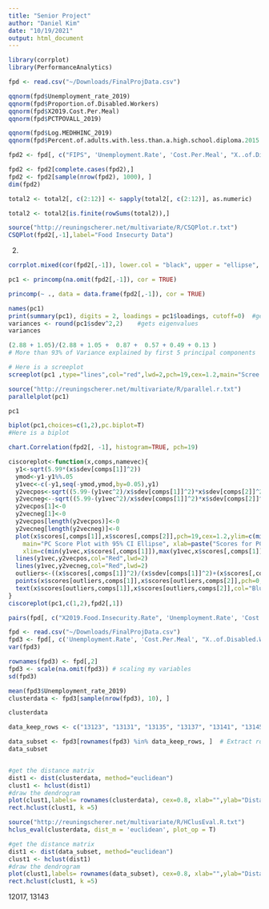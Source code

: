 ```yaml
---
title: "Senior Project"
author: "Daniel Kim"
date: "10/19/2021"
output: html_document
---
```


```r
library(corrplot)	
library(PerformanceAnalytics)	
```

```r
fpd <- read.csv("~/Downloads/FinalProjData.csv")
```

```r
qqnorm(fpd$Unemployment_rate_2019)
qqnorm(fpd$Proportion.of.Disabled.Workers)
qqnorm(fpd$X2019.Cost.Per.Meal)
qqnorm(fpd$PCTPOVALL_2019)

qqnorm(fpd$Log.MEDHHINC_2019)
qqnorm(fpd$Percent.of.adults.with.less.than.a.high.school.diploma.2015.19)
```



```r
fpd2 <- fpd[, c("FIPS", 'Unemployment.Rate', 'Cost.Per.Meal', "X..of.Disabled.Workers", 'X..of.All.in.Poverty', 'Log.MEDHHINC', 'X..of.adults.less.than.HS.Diploma.2015.19')]

fpd2 <- fpd2[complete.cases(fpd2),]
fpd2 <- fpd2[sample(nrow(fpd2), 1000), ]
dim(fpd2)

total2 <- total2[, c(2:12)] <- sapply(total2[, c(2:12)], as.numeric)

total2 <- total2[is.finite(rowSums(total2)),]
```

```r
source("http://reuningscherer.net/multivariate/R/CSQPlot.r.txt")
CSQPlot(fpd2[,-1],label="Food Insecurty Data")
```


2)

```r
corrplot.mixed(cor(fpd2[,-1]), lower.col = "black", upper = "ellipse", tl.col = "black", number.cex = 1.5, order = "hclust", tl.pos = "lt", tl.cex = 0.5)	
```



```r
pc1 <- princomp(na.omit(fpd2[,-1]), cor = TRUE)

princomp(~ ., data = data.frame(fpd2[,-1]), cor = TRUE)

names(pc1)
print(summary(pc1), digits = 2, loadings = pc1$loadings, cutoff=0)	#gets eigenvalues
variances <- round(pc1$sdev^2,2)	#gets eigenvalues
variances 
```

```r
(2.88 + 1.05)/(2.88 + 1.05 +  0.87 +  0.57 + 0.49 + 0.13 )
# More than 93% of Variance explained by first 5 principal components
```

```r
# Here is a screeplot
screeplot(pc1 ,type="lines",col="red",lwd=2,pch=19,cex=1.2,main="Scree Plot of Food Insecurity Data")	
```

```r
source("http://reuningscherer.net/multivariate/R/parallel.r.txt")
parallelplot(pc1)

pc1
```


```r
biplot(pc1,choices=c(1,2),pc.biplot=T)
#Here is a biplot
```

```r
chart.Correlation(fpd2[, -1], histogram=TRUE, pch=19)
```

```r
ciscoreplot<-function(x,comps,namevec){
  y1<-sqrt(5.99*(x$sdev[comps[1]]^2))
  ymod<-y1-y1%%.05
  y1vec<-c(-y1,seq(-ymod,ymod,by=0.05),y1)
  y2vecpos<-sqrt((5.99-(y1vec^2)/x$sdev[comps[1]]^2)*x$sdev[comps[2]]^2)
  y2vecneg<--sqrt((5.99-(y1vec^2)/x$sdev[comps[1]]^2)*x$sdev[comps[2]]^2)
  y2vecpos[1]<-0
  y2vecneg[1]<-0
  y2vecpos[length(y2vecpos)]<-0
  y2vecneg[length(y2vecneg)]<-0
  plot(x$scores[,comps[1]],x$scores[,comps[2]],pch=19,cex=1.2,ylim=c(min(y2vecneg,x$scores[,comps[2]]),max(y2vecpos,x$scores[,comps[2]])),
    main="PC Score Plot with 95% CI Ellipse", xlab=paste("Scores for PC",comps[1],sep=" "), ylab=paste("Scores for PC",comps[2],sep=" "),
    xlim=c(min(y1vec,x$scores[,comps[1]]),max(y1vec,x$scores[,comps[1]])))
  lines(y1vec,y2vecpos,col="Red",lwd=2)
  lines(y1vec,y2vecneg,col="Red",lwd=2)
  outliers<-((x$scores[,comps[1]]^2)/(x$sdev[comps[1]]^2)+(x$scores[,comps[2]]^2)/(x$sdev[comps[2]]^2))>5.99
  points(x$scores[outliers,comps[1]],x$scores[outliers,comps[2]],pch=0,cex=1.2,col="Red")
  text(x$scores[outliers,comps[1]],x$scores[outliers,comps[2]],col="Blue",lab=namevec[outliers])
}
ciscoreplot(pc1,c(1,2),fpd2[,1])
```


```r
pairs(fpd[, c("X2019.Food.Insecurity.Rate", 'Unemployment.Rate', 'Cost.Per.Meal', "X..of.Disabled.Workers", 'X..of.All.in.Poverty', 'Log.MEDHHINC', 'X..of.adults.less.than.HS.Diploma.2015.19')], pch = 19, lower.panel = NULL, cex.labels=1.25)
```




```r
fpd <- read.csv("~/Downloads/FinalProjData.csv")
fpd3 <- fpd[, c('Unemployment.Rate', 'Cost.Per.Meal', "X..of.Disabled.Workers", 'X..of.All.in.Poverty', 'Log.MEDHHINC', 'X..of.adults.less.than.HS.Diploma.2015.19')]
var(fpd3)

rownames(fpd3) <- fpd[,2]
fpd3 <- scale(na.omit(fpd3)) # scaling my variables
sd(fpd3)

mean(fpd3$Unemployment_rate_2019)
clusterdata <- fpd3[sample(nrow(fpd3), 10), ]

clusterdata

data_keep_rows <- c("13123", "13131", "13135", "13137", "13141", "13145", "13147", "13153", "13155", "13143", "12007", "12009", "12015", "12017", "12019", "12023", "12027", "12029", "12031", "12033", "30091", "30093", "30095", "30097", "30101", "30103", "30105", "30107", "30109", "30111", "21027", "21029", "21031", "21035", "21037", "21041", "21043", "21045", "21047", "21051", "35031","35033","35035","35043","35045","35049","35051", "35053", "35055", "35057", "35061", "55069", "55071", "55073", "55075", "55077", "55079", "55085", "55087", "55089", "55101", "23001", "23003", "23005", "23009", "23011", "23015", "23021","23023", "23025", "23027", "47019", "47021", "47023", "47025", "47031", "47033", "47035", "47037","47041", "47043", "1013", "1021", "1027", "1029", "1031", "1033", "1035", "1037", "1039", "1041", "17093", "17097", "17099", "17101", "17103", "17105", "17109", "17111", "17113")

data_subset <- fpd3[rownames(fpd3) %in% data_keep_rows, ]  # Extract rows from data
data_subset 


#get the distance matrix
dist1 <- dist(clusterdata, method="euclidean")
clust1 <- hclust(dist1)
#draw the dendrogram
plot(clust1,labels= rownames(clusterdata), cex=0.8, xlab="",ylab="Distance",main="Clustering of FIPS Code Counties", )
rect.hclust(clust1, k =5)
```

```r
source("http://reuningscherer.net/multivariate/R/HClusEval.R.txt")
hclus_eval(clusterdata, dist_m = 'euclidean', plot_op = T)
```

```r
#get the distance matrix
dist1 <- dist(data_subset, method="euclidean")
clust1 <- hclust(dist1)
#draw the dendrogram
plot(clust1,labels= rownames(data_subset), cex=0.8, xlab="",ylab="Distance",main="Clustering of FIPS Code Counties", )
rect.hclust(clust1, k =5)
```


12017, 13143